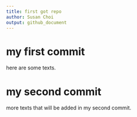 ```yaml
---
title: first got repo
author: Susan Choi
output: github_document
---
```



# my first commit

here are some texts.

# my second commit

more texts that will be added in my second commit.

